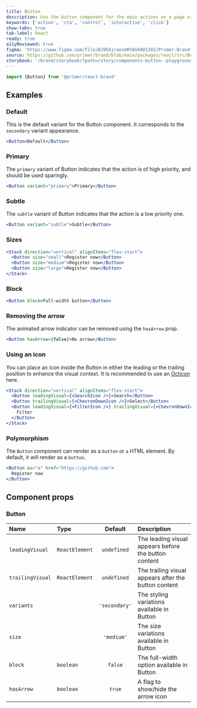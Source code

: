 ```yaml
---
title: Button
description: Use the button component for the main actions on a page or form.
keywords: ['action', 'cta', 'control', 'interactive', 'click']
show-tabs: true
tab-label: React
ready: true
a11yReviewed: true
figma: 'https://www.figma.com/file/BJ95AjraesmRCWsKA013GS/Primer-Brand?node-id=2931%3A30104'
source: https://github.com/primer/brand/blob/main/packages/react/src/Button/Button.tsx
storybook: '/brand/storybook/?path=/story/components-button--playground'
---
```



```js
import {Button} from '@primer/react-brand'
```

## Examples

### Default

This is the default variant for the Button component. It corresponds to the `secondary` variant appearance.

```jsx live
<Button>Default</Button>
```

### Primary

The `primary` variant of Button indicates that the action is of high priority, and should be used sparingly.

```jsx live
<Button variant="primary">Primary</Button>
```

### Subtle

The `subtle` variant of Button indicates that the action is a low priority one.

```jsx live
<Button variant="subtle">Subtle</Button>
```

### Sizes

```jsx live
<Stack direction="vertical" alignItems="flex-start">
  <Button size="small">Register now</Button>
  <Button size="medium">Register now</Button>
  <Button size="large">Register now</Button>
</Stack>
```

### Block

```jsx live
<Button block>Full-width button</Button>
```

### Removing the arrow

The animated arrow indicator can be removed using the `hasArrow` prop.

```jsx live
<Button hasArrow={false}>No arrow</Button>
```

### Using an icon

You can place an icon inside the Button in either the leading or the trailing position to enhance the visual context. It is recommended to use an [Octicon](https://primer.style/octicons) here.

```jsx live
<Stack direction="vertical" alignItems="flex-start">
  <Button leadingVisual={<SearchIcon />}>Search</Button>
  <Button trailingVisual={<ChevronDownIcon />}>Select</Button>
  <Button leadingVisual={<FilterIcon />} trailingVisual={<ChevronDownIcon />}>
    Filter
  </Button>
</Stack>
```

### Polymorphism

The `Button` component can render as a `button` or `a` HTML element. By default, it will render as a `button`.

```jsx live
<Button as="a" href="https://github.com">
  Register now
</Button>
```

## Component props

### Button

| Name             | Type                   |    Default    | Description                                          |
| :--------------- | :--------------------- | :-----------: | :--------------------------------------------------- |
| `leadingVisual`  | `ReactElement`         |  `undefined`  | The leading visual appears before the button content |
| `trailingVisual` | `ReactElement`         |  `undefined`  | The trailing visual appears after the button content |
| `variants`       | <ButtonVariantsProp /> | `'secondary'` | The styling variations available in Button           |
| `size`           | <ButtonSizesProp />    |  `'medium'`   | The size variations available in Button              |
| `block`          | `boolean`              |    `false`    | The full-width option available in Button            |
| `hasArrow`       | `boolean`              |    `true`     | A flag to show/hide the arrow icon                   |
